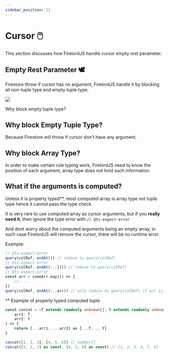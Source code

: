 ```yaml
---
sidebar_position: 11
---
```


# Cursor 🖱️

This section discusses how FirelordJS handle cursor empty rest parameter.


## Empty Rest Parameter 🕊️

Firestore throw if cursor has no argument, FirelordJS handle it by blocking all non-tuple type and empty tuple type.

<Image
	src="https://github.com/tylim88/FirelordJSDoc/blob/main/static/img/cursor1.png?raw=true"
	text="same behavior apply to all other cursors"
/>

Why block empty tuple type?

## Why block Empty Tuple Type?

Because Firestore will throw if cursor don't have any argument.

## Why block Array Type?

In order to make certain rule typing work, FirelordJS need to know the position of each argument, array type does not hold such information.

## What if the arguments is computed?

Unless it is properly typed\*\*, most computed array is array type not tuple type hence it cannot pass the type check.

It is very rare to use computed array as cursor arguments, but if you **really need it**, then ignore the type error with `// @ts-expect-error`

And dont worry about the computed arguments being an empty array, in such case FirelordJS will remove the cursor, there will be no runtime error.

Example:

```ts
// @ts-expect-error
query(colRef, endAt()) // reduce to query(colRef)
// @ts-expect-error
query(colRef, endAt(...[])) // reduce to query(colRef)
// @ts-expect-error
const arr = someArr.map(() => {
	//.....
})
query(colRef, endAt(...arr)) // only reduce to query(colRef) if arr is empty array
```

\*\* Example of properly typed computed tuple

```ts
const concat = <T extends readonly unknown[], Y extends readonly unknown[]>(
	arr1: T,
	arr2: Y
) => {
	return [...arr1, ...arr2] as [...T, ...Y]
}

concat([1, 2, 3], [4, 5, 6]) // number[]
concat([1, 2, 3] as const, [4, 5, 6] as const) // [1, 2, 3, 4, 5, 6]
```

